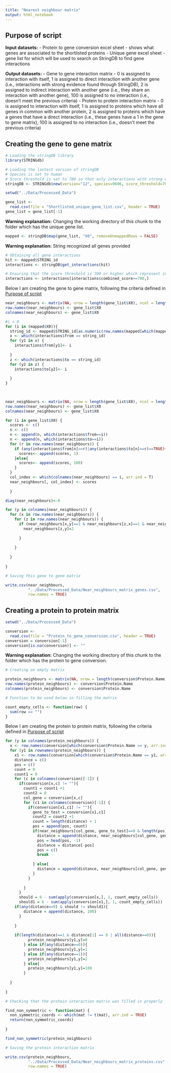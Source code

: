 ```yaml
---
title: "Nearest neighbour matrix"
output: html_notebook
---
```


## Purpose of script

**Input datasets:** - Protein to gene conversion excel sheet - shows what genes are associated to the shortlisted proteins - Unique gene excel sheet - gene list for which will be used to search on StringDB to find gene interactions

**Output datasets:** - Gene to gene interaction matrix - 0 is assigned to interaction with itself, 1 is assigned to direct interaction with another gene (i.e., interactions with strong evidence found through StringDB), 2 is assigned to indirect interaction with another gene (i.e., they share an interaction with another gene), 100 is assigned to no interaction (i.e., doesn't meet the previous criteria) - Protein to protein interaction matrix - 0 is assigned to interaction with itself, 1 is assigned to proteins which have all genes in common with another protein, 2 is assigned to proteins which have a genes that have a direct interaction (i.e., these genes have a 1 in the gene to gene matrix), 100 is assigned to no interaction (i.e., doesn't meet the previous criteria)

## Creating the gene to gene matrix

```r
# Loading the stringDB library
library(STRINGdb)
```

```r
# Loading the lastest version of stringDB
# Species is set to human 
# Score threshold is set to 700 so that only interactions with strong evidence are included in the library
stringDB <- STRINGdb$new(version="12", species=9606, score_threshold=700, network_type="full", input_directory="")

```

```r
setwd("../Data/Processed_Data")

gene_list <-
  read.csv(file = "Shortlisted_unique_gene_list.csv", header = TRUE)
gene_list = gene_list[-1]

```

**Warning explanation:** Changing the working directory of this chunk to the folder which has the unique gene list.

```r
mapped <- stringDB$map(gene_list, "X0", removeUnmappedRows = FALSE)
```

**Warning explanation:** String recognized all genes provided

```r
# Obtaining all gene interactions
hit <- mapped$STRING_id
interactions <- stringDB$get_interactions(hit)
```

```r
# Ensuring that the score threshold is 700 or higher which represent interactions with strong evidence
interactions <- interactions[interactions$combined_score>=700,]

```

Below I am creating the gene to gene matrix, following the criteria defined in [Purpose of script]

```r
near_neighbours <- matrix(NA, nrow = length(gene_list$X0), ncol = length(gene_list$X0))
row.names(near_neighbours) <- gene_list$X0
colnames(near_neighbours) <- gene_list$X0

```

```r
#i = 0
for (i in (mapped$X0)){
  string_id <- mapped$STRING_id[as.numeric(row.names(mapped[which(mapped==i,arr.ind=T)[,1],] ))]
  x <- which(interactions$from == string_id)
  for (y1 in x) {
    interactions$from[y1]<- i
    
  }
  z <- which(interactions$to == string_id)
  for (y2 in z) {
    interactions$to[y2]<- i
    
  }
}

  
```

```r
near_neighbours <- matrix(NA, nrow = length(gene_list$X0), ncol = length(gene_list$X0))
row.names(near_neighbours) <- gene_list$X0
colnames(near_neighbours) <- gene_list$X0

```

```r
for (i in gene_list$X0) {
  scores <- c()
  n <- c()
  n <- append(n, which(interactions$from==i))
  n <- append(n, which(interactions$to==i))
  for (r in row.names(near_neighbours)) {
    if (any(interactions$from[n]==r)|any(interactions$to[n]==r)==TRUE){
      scores<- append(scores, 1)
    }else{
      scores<- append(scores, 100)
    }
  }
  col_index <- which(colnames(near_neighbours) == i, arr.ind = T)
  near_neighbours[, col_index] <- scores
  
  }

diag(near_neighbours)<-0

```

```r

for (y in colnames(near_neighbours)) {
  for (x in row.names(near_neighbours)) {
    for (z in row.names(near_neighbours)) {
      if (near_neighbours[x,y]==1 & near_neighbours[z,x]==1 & near_neighbours[z,y]==100){
        near_neighbours[z,y]=2
        
      }
      
    }
    
  }
  
}

```

```r
# Saving this gene to gene matrix

write.csv(near_neighbours,
          "../Data/Processed_Data/Near_neighbours_matrix_genes.csv",
          row.names = TRUE)
```

## Creating a protein to protein matrix

```r
setwd("../Data/Processed_Data")

conversion <-
  read.csv(file = "Protein_to_gene_conversion.csv", header = TRUE)
conversion = conversion[-1]
conversion[is.na(conversion)] <- ""
```

**Warning explanation:** Changing the working directory of this chunk to the folder which has the protein to gene conversion.

```r
# Creating an empty matrix

protein_neighbours <- matrix(NA, nrow = length(conversion$Protein.Name), ncol = length(conversion$Protein.Name))
row.names(protein_neighbours) <- conversion$Protein.Name
colnames(protein_neighbours) <- conversion$Protein.Name

```

```r
# Function to be used below in filling the matrix

count_empty_cells <- function(row) {
  sum(row == "")
}
```

Below I am creating the protein to protein matrix, following the criteria defined in [Purpose of script]

```r
for (y in colnames(protein_neighbours)) {
  x <- row.names(conversion[which(conversion$Protein.Name == y, arr.ind = T),])
  for (y1 in rownames(protein_neighbours)) {
    x1 <- row.names(conversion[which(conversion$Protein.Name == y1, arr.ind = T),])
    distance = c()
    pos = c()
    count = 0
    count1 = 0
    for (c in colnames(conversion)[-1]) {
      if(conversion[x,c] != ""){
        count1 = count1 +1
        count2 = 0
        col_gene = conversion[x,c]
        for (c1 in colnames(conversion)[-1]) {
          if(conversion[x1,c1] != ""){
            gene_to_test = conversion[x1,c1]
            count2 = count2 +1
            count = length(distance) + 1
            pos = append(pos, count)
            if(near_neighbours[col_gene, gene_to_test]==0 & length(pos) != 1){
              distance = append(distance, near_neighbours[col_gene, gene_to_test])
              pos = head(pos, -1)
              distance = distance[-pos]
              pos = c()
              break
              
            } else{
              distance = append(distance, near_neighbours[col_gene, gene_to_test])
            }
          }
          
        }
      }
      should = 6 - sum(apply(conversion[x,], 1, count_empty_cells))
      should1 = 6 - sum(apply(conversion[x1,], 1, count_empty_cells))      
    if(any(distance==0) & should != should1){
        distance = append(distance, 100)
      }
      
    }
    
    if(length(distance)==1 & distance[1] == 0 | all(distance==0)){
          protein_neighbours[y1,y]=0
        } else if(any(distance==0)){
          protein_neighbours[y1,y]=1
        } else if(any(distance==1)){
          protein_neighbours[y1,y]=2
        } else{
          protein_neighbours[y1,y]=100
        }
    
  }
  
}


```

```r
# Checking that the protein interaction matrix was filled in properly

find_non_symmetric <- function(mat) {
  non_symmetric_coords <- which(mat != t(mat), arr.ind = TRUE)
  return(non_symmetric_coords)
  
}

find_non_symmetric(protein_neighbours)
```

```r
# Saving the protein interaction matrix

write.csv(protein_neighbours,
          "../Data/Processed_Data/Near_neighbours_matrix_proteins.csv",
          row.names = TRUE)

```
